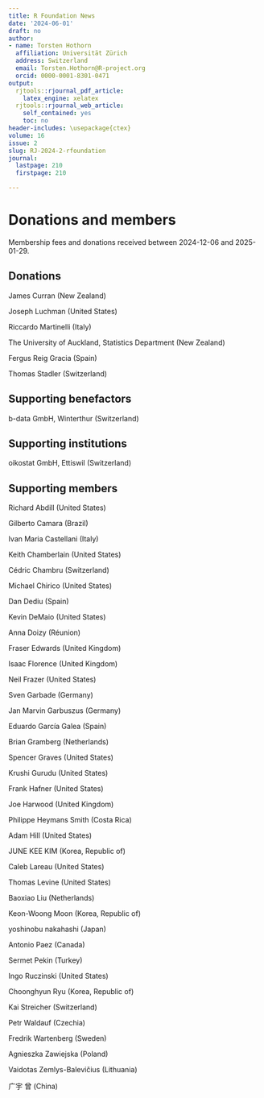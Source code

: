 ```yaml
---
title: R Foundation News
date: '2024-06-01'
draft: no
author:
- name: Torsten Hothorn
  affiliation: Universität Zürich
  address: Switzerland
  email: Torsten.Hothorn@R-project.org
  orcid: 0000-0001-8301-0471
output:
  rjtools::rjournal_pdf_article:
    latex_engine: xelatex
  rjtools::rjournal_web_article:
    self_contained: yes
    toc: no
header-includes: \usepackage{ctex}
volume: 16
issue: 2
slug: RJ-2024-2-rfoundation
journal:
  lastpage: 210
  firstpage: 210

---
```



# Donations and members

Membership fees and donations received between
2024-12-06 and 2025-01-29.

## Donations


James Curran (New Zealand)

Joseph Luchman (United States)

Riccardo Martinelli (Italy)

The University of Auckland, Statistics Department (New Zealand)

Fergus Reig Gracia (Spain)

Thomas Stadler (Switzerland)

## Supporting benefactors

b-data GmbH, Winterthur (Switzerland)

## Supporting institutions

oikostat GmbH, Ettiswil (Switzerland)

## Supporting members

Richard Abdill (United States)

Gilberto Camara (Brazil)

Ivan Maria Castellani (Italy)

Keith Chamberlain (United States)

Cédric Chambru (Switzerland)

Michael Chirico (United States)

Dan Dediu (Spain)

Kevin DeMaio (United States)

Anna Doizy (Réunion)

Fraser Edwards (United Kingdom)

Isaac Florence (United Kingdom)

Neil Frazer (United States)

Sven Garbade (Germany)

Jan Marvin Garbuszus (Germany)

Eduardo García Galea (Spain)

Brian Gramberg (Netherlands)

Spencer Graves (United States)

Krushi Gurudu (United States)

Frank Hafner (United States)

Joe Harwood (United Kingdom)

Philippe Heymans Smith (Costa Rica)

Adam Hill (United States)

JUNE KEE KIM (Korea, Republic of)

Caleb Lareau (United States)

Thomas Levine (United States)

Baoxiao Liu (Netherlands)

Keon-Woong Moon (Korea, Republic of)

yoshinobu nakahashi (Japan)

Antonio Paez (Canada)

Sermet Pekin (Turkey)

Ingo Ruczinski (United States)

Choonghyun Ryu (Korea, Republic of)

Kai Streicher (Switzerland)

Petr Waldauf (Czechia)

Fredrik Wartenberg (Sweden)

Agnieszka Zawiejska (Poland)

Vaidotas Zemlys-Balevičius (Lithuania)

广宇 曾 (China)
